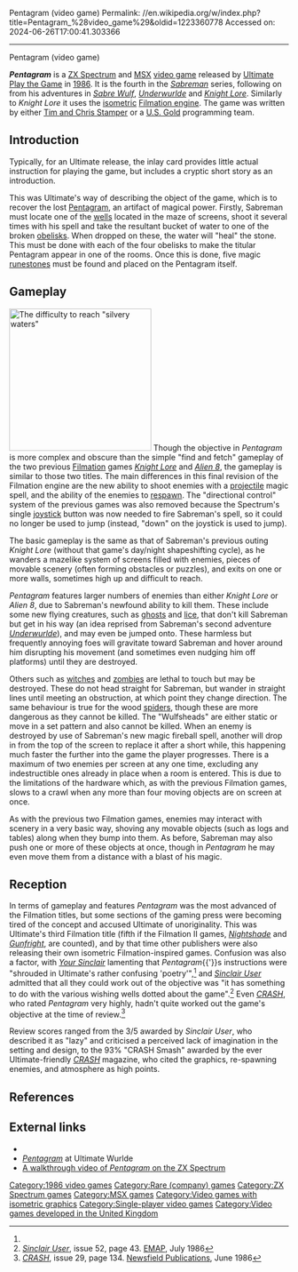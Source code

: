 Pentagram (video game)
Permalink: //en.wikipedia.org/w/index.php?title=Pentagram_%28video_game%29&oldid=1223360778
Accessed on: 2024-06-26T17:00:41.303366



------
Pentagram (video game)
{{more citations needed|date=October 2017}}
{{Use British English|date=August 2022}}
{{Use dmy dates|date=August 2022}}
{{Infobox video game
|title = Pentagram
|image = Pentagram cover.jpg
|image_size = 256px
|caption = Cover art
|developer = Disputed; see [[Ultimate Play the Game#Authorship|main article]]
|publisher = [[Ultimate Play the Game]]
|designer =
|engine = [[Filmation engine|Filmation]]
|released = [[1986 in video gaming|1986]]
|genre = [[Arcade adventure]]; [[maze]]
|series = ''[[Sabreman]]''
|modes = [[Single-player]]
|platforms = [[MSX]], [[ZX Spectrum]]
}}

'''''Pentagram''''' is a [[ZX Spectrum]] and [[MSX]] [[video game]] released by [[Ultimate Play the Game]] in [[1986 in video gaming|1986]]. It is the fourth in the ''[[Sabreman]]'' series, following on from his adventures in ''[[Sabre Wulf]]'', ''[[Underwurlde]]'' and ''[[Knight Lore]]''.  Similarly to ''Knight Lore'' it uses the [[isometric projection|isometric]] [[Filmation engine]]. The game was written by either [[Tim and Chris Stamper]] or a [[U.S. Gold]] programming team.

==Introduction==
Typically, for an Ultimate release, the inlay card provides little actual instruction for playing the game, but includes a cryptic short story as an introduction.

{{cquote|..."and silvery waters drawn forth from the well did quench the ravages of time. Decay dissolved, they point to the stars proud and sharp and new. Two you will find and thence, two more, all charmed with the magical dew. Across them you will find the PENTAGRAM. Its form will become as solid as rock for all to see. The runes must you learn and glean, their place in Magic and in this land will they find without aid and the PENTAGRAM will be yours".|20px|20px|''Pentagram'' documentation, Ultimate Play the Game, 1986}}

This was Ultimate's way of describing the object of the game, which is to recover the lost [[Pentagram]], an artifact of magical power. Firstly, Sabreman must locate one of the [[water well|wells]] located in the maze of screens, shoot it several times with his spell and take the resultant bucket of water to one of the broken [[obelisk]]s. When dropped on these, the water will "heal" the stone. This must be done with each of the four obelisks to make the titular Pentagram appear in one of the rooms. Once this is done, five magic [[runestone]]s must be found and placed on the Pentagram itself.

==Gameplay==
[[Image:Pentagram 3.gif|left|thumb|256px|The difficulty to reach "silvery waters"]]
Though the objective in ''Pentagram'' is more complex and obscure than the simple "find and fetch" gameplay of the two previous [[Filmation engine|Filmation]] games ''[[Knight Lore]]'' and ''[[Alien 8]]'', the gameplay is similar to those two titles. The main differences in this final revision of the Filmation engine are the new ability to shoot enemies with a [[projectile]] magic spell, and the ability of the enemies to [[respawn]]. The "directional control" system of the previous games was also removed because the Spectrum's single [[joystick]] button was now needed to fire Sabreman's spell, so it could no longer be used to jump (instead, "down" on the joystick is used to jump).

The basic gameplay is the same as that of Sabreman's previous outing ''Knight Lore'' (without that game's day/night shapeshifting cycle), as he wanders a mazelike system of screens filled with enemies, pieces of movable scenery (often forming obstacles or puzzles), and exits on one or more walls, sometimes high up and difficult to reach.

''Pentagram'' features larger numbers of enemies than either ''Knight Lore'' or ''Alien 8'', due to Sabreman's newfound ability to kill them. These include some new flying creatures, such as [[ghost]]s and [[lice]], that don't kill Sabreman but get in his way (an idea reprised from Sabreman's second adventure ''[[Underwurlde]]''), and may even be jumped onto. These harmless but frequently annoying foes will gravitate toward Sabreman and hover around him disrupting his movement (and sometimes even nudging him off platforms) until they are destroyed.

Others such as [[european witchcraft|witches]] and [[zombie]]s are lethal to touch but may be destroyed. These do not head straight for Sabreman, but wander in straight lines until meeting an obstruction, at which point they change direction. The same behaviour is true for the wood [[spider]]s, though these are more dangerous as they cannot be killed. The "Wulfsheads" are either static or move in a set pattern and also cannot be killed. When an enemy is destroyed by use of Sabreman's new magic fireball spell, another will drop in from the top of the screen to replace it after a short while, this happening much faster the further into the game the player progresses. There is a maximum of two enemies per screen at any one time, excluding any indestructible ones already in place when a room is entered. This is due to the limitations of the hardware which, as with the previous Filmation games, slows to a crawl when any more than four moving objects are on screen at once.

As with the previous two Filmation games, enemies may interact with scenery in a very basic way, shoving any movable objects (such as logs and tables) along when they bump into them. As before, Sabreman may also push one or more of these objects at once, though in ''Pentagram'' he may even move them from a distance with a blast of his magic.

==Reception==
{{Video game reviews
| CVG = 5/10<ref>{{citation | url=http://www.worldofspectrum.org/showmag.cgi?mag=C+VG/Issue057/Pages/CVG05700024.jpg | journal=[[C+VG]] | title = Pentagram - Review | date=July 1986 | issue=57 | pages=24 | publisher=[[Future Publishing]]}}</ref>
| CRASH = 93%<ref name=CRASH_review>{{cite magazine | url=http://www.crashonline.org.uk/29/pentagram.htm | title=''Pentagram'' review | publisher=[[Newsfield Publications]] | date=June 1986 | magazine=[[CRASH (magazine)|CRASH]] | issue=29 | page=134}}</ref>
| SUser = 3/5<ref name=Sinclair_User_review>{{citation | url=http://www.worldofspectrum.org/showmag.cgi?mag=SinclairUser/Issue052/Pages/SinclairUser05200043.jpg | title=''Pentagram'' review | journal=[[Sinclair User]] | issue=52 | pages=43 | publisher=[[EMAP]] | date=July 1986}}</ref>
| YSinclair = 7/10<ref name="YS review">{{citation | url=http://www.ysrnry.co.uk/articles/pentagram.htm | title=''Pentagram'' review | publisher=[[Dennis Publishing]] | journal=[[Your Sinclair]] | date=August 1986 | issue=8 | page=34 | access-date=25 January 2015 | archive-date=26 June 2015 | archive-url=https://web.archive.org/web/20150626151311/http://www.ysrnry.co.uk/articles/pentagram.htm | url-status=dead }}</ref>
<!-- Custom reviewers -->
| award1Pub = Crash
| award1 = Smash!
}}
In terms of gameplay and features ''Pentagram'' was the most advanced of the Filmation titles, but some sections of the gaming press were becoming tired of the concept and accused Ultimate of unoriginality. This was Ultimate's third Filmation title (fifth if the Filmation II games, ''[[Nightshade (1985 video game)|Nightshade]]'' and ''[[Gunfright]]'', are counted), and by that time other publishers were also releasing their own isometric Filmation-inspired games. Confusion was also a factor, with ''[[Your Sinclair]]'' lamenting that ''Pentagram''{{'}}s instructions were "shrouded in Ultimate's rather confusing 'poetry'",<ref name="YS review"/> and ''[[Sinclair User]]'' admitted that all they could work out of the objective was "it has something to do with the various wishing wells dotted about the game".<ref name="Sinclair User review">''[[Sinclair User]]'', issue 52, page 43. [[EMAP]], July 1986</ref> Even ''[[CRASH (magazine)|CRASH]]'', who rated ''Pentagram'' very highly, hadn't quite worked out the game's objective at the time of review.<ref name="CRASH review">''[[CRASH (magazine)|CRASH]]'', issue 29, page 134. [[Newsfield Publications]], June 1986</ref>

Review scores ranged from the 3/5 awarded by ''Sinclair User'', who described it as "lazy" and criticised a perceived lack of imagination in the setting and design, to the 93% "CRASH Smash" awarded by the ever Ultimate-friendly ''[[CRASH (magazine)|CRASH]]'' magazine, who cited the graphics, re-spawning enemies, and atmosphere as high points.

==References==
{{reflist}}

==External links==
* {{WoS game|id=0009389|name=Pentagram}}
* [http://www.robsoftcloud.net/Ultimate/games/pentagramintro.shtml ''Pentagram''] at Ultimate Wurlde
* [http://video.google.com/videoplay?docid=-6983390327851100783 A walkthrough video of ''Pentagram'' on the ZX Spectrum]

{{Ultimate Play the Game}}

{{DEFAULTSORT:Pentagram (Video Game)}}
[[Category:1986 video games]]
[[Category:Rare (company) games]]
[[Category:ZX Spectrum games]]
[[Category:MSX games]]
[[Category:Video games with isometric graphics]]
[[Category:Single-player video games]]
[[Category:Video games developed in the United Kingdom]]